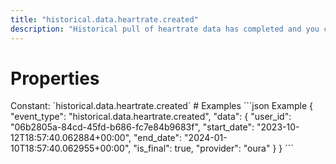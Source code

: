 ```yaml
---
title: "historical.data.heartrate.created"
description: "Historical pull of heartrate data has completed and you can now pull data for this resource."
---
```

# Properties
<ResponseField name="event_type" type="const string" required="true">
Constant: `historical.data.heartrate.created`
</ResponseField>
<ResponseField name="data" type="HistoricalDataCreated" required="true">
<Expandable title="HistoricalDataCreated" defaultOpen="true">
<ResponseField name="user_id" type="string" required="true">
</ResponseField>
<ResponseField name="start_date" type="string" required="true">
</ResponseField>
<ResponseField name="end_date" type="string" required="true">
</ResponseField>
<ResponseField name="is_final" type="boolean" required="true">
</ResponseField>
<ResponseField name="provider" type="string" required="true">
</ResponseField>
</Expandable>
</ResponseField>
# Examples
<CodeGroup>
```json Example
{
  "event_type": "historical.data.heartrate.created",
  "data": {
    "user_id": "06b2805a-84cd-45fd-b686-fc7e84b9683f",
    "start_date": "2023-10-12T18:57:40.062884+00:00",
    "end_date": "2024-01-10T18:57:40.062955+00:00",
    "is_final": true,
    "provider": "oura"
  }
}
```
</CodeGroup>
